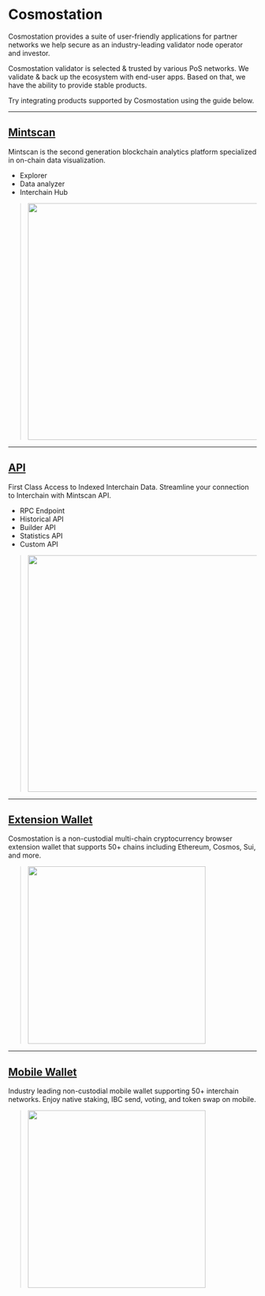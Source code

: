# Cosmostation

Cosmostation provides a suite of user-friendly applications for partner networks we help secure as an industry-leading validator node operator and investor.

Cosmostation validator is selected & trusted by various PoS networks. We validate & back up the ecosystem with end-user apps. Based on that, we have the ability to provide stable products.

Try integrating products supported by Cosmostation using the guide below.

---

## [Mintscan](/mintscan)

Mintscan is the second generation blockchain analytics platform specialized in on-chain data visualization.

- Explorer
- Data analyzer
- Interchain Hub

> <img src="/img/home/intro-mintscan.png" width="480" />

---

## [API](/apis)

First Class Access to Indexed Interchain Data. Streamline your connection to Interchain with Mintscan API.

- RPC Endpoint
- Historical API
- Builder API
- Statistics API
- Custom API

> <img src="/img/home/intro-api.png" width="480" />

---

## [Extension Wallet](/extension)

Cosmostation is a non-custodial multi-chain cryptocurrency browser extension wallet that supports 50+ chains including Ethereum, Cosmos, Sui, and more.

> <img src="/img/home/intro-extension.png" width="360" />

---

## [Mobile Wallet](/mobile)

Industry leading non-custodial mobile wallet supporting 50+ interchain networks. Enjoy native staking, IBC send, voting, and token swap on mobile.

> <img src="/img/home/intro-mobile.png" width="360" />
